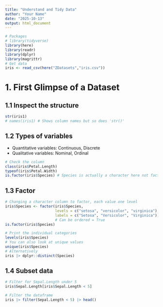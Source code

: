 ```yaml
---
title: "Understand and Tidy Data"
author: "Your Name"
date: "2025-10-13"
output: html_document
---
```

```r
# Packages
# library(tidyverse)
library(here)
library(readr)
library(dplyr)
library(magrittr)
# Get data
iris <- read_csv(here("ZDatasets","iris.csv"))
```

# 1. First Glimpse of a Dataset
## 1.1 Inspect the structure

```r
str(iris1)
# names(iris1) # Shows column names but so does 'str()'
```

## 1.2 Types of variables

- Quantitative variables: Continuous, Discrete
- Qualitative variables: Nominal, Ordinal

```r
# Check the column
class(iris$Petal.Length)
typeof(iris$Petal.Width)
is.factor(iris$Species) # Species is actually a character here not factor
```

## 1.3 Factor

```r
# Changing a character column to factor, each value one level
iris$Species <- factor(iris$Species,
                       levels = c("setosa", "versicolor", "virginica"),
                       labels = c("Setosa", "Versicolor", "Virginica"))
                       # Can be ordered = True
is.factor(iris$Species)
```

```r
# Print the individual categories
levels(iris$Species)
# You can also look at unique values
unique(iris$Species)
# Alternatively
iris |> dplyr::distinct(Species)
```

## 1.4 Subset data

```r
# Filter for Sepal.Length under 5
iris$Sepal.Length[iris$Sepal.Length < 5]

# Filter the dataframe
iris |> filter(Sepal.Length < 5) |> head()
```












